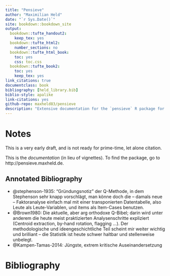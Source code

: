 ```yaml
--- 
title: "Pensieve"
author: "Maximilian Held"
date: "`r Sys.Date()`"
site: bookdown::bookdown_site
output: 
  bookdown::tufte_handout2:
    keep_tex: yes
  bookdown::tufte_html2:
    number_sections: no
  bookdown::tufte_html_book:
    toc: yes
    css: toc.css
  bookdown::tufte_book2:
    toc: yes
    keep_tex: yes
link_citations: true
documentclass: book
bibliography: [held_library.bib]
biblio-style: apalike
link-citations: yes
github-repo: maxheld83/pensieve
description: "Extensive documentation for the `pensieve` R package for the scientific study of human subjectivity."
---
```


# Notes

This is a very early draft, and is not ready for prime-time, let alone citation.

This is the *documentation* (in lieu of vignettes).
To find the package, go to http://pensieve.maxheld.de.


## Annotated Bibliography

- @stephenson-1935: "Gründungsnotiz" der Q-Methode, in dem Stephenson sehr knapp vorschlägt, man könne doch die – damals neue – Faktoranalyse einfach mal mit einer transponierten Datentabelle, also Leute als Leute-Variablen, und items als Item-Cases benutzen.
- @Brown1980: Die aktuelle, aber arg orthodoxe Q-Bibel; darin wird unter anderem die heute meist praktizierten Analysenschritte expliziert (Centroid extraction, by-hand rotation, flagging ...). 
  Der methodologische und ideengeschichtliche Teil scheint mir weiter wichtig und brilliant – die Statistik ist heute schwer haltbar und stellenweise unbelegt.
- @Kampen-Tamas-2014: Jüngste, extrem kritische Auseinandersetzung


# Bibliography
